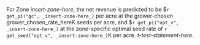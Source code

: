 For Zone _insert-zone-here_, the net revenue is predicted to be \$`r get_pi("gc", _insert-zone-here_)` per acre at the grower-chosen grower_chosen_rate_hereK seeds per acre, and \$`r get_pi("opt_v", _insert-zone-here_)` at the zone-specific optimal seed rate of `r get_seed("opt_v", _insert-zone-here_)`K per acre. _t-test-statement-here_.

